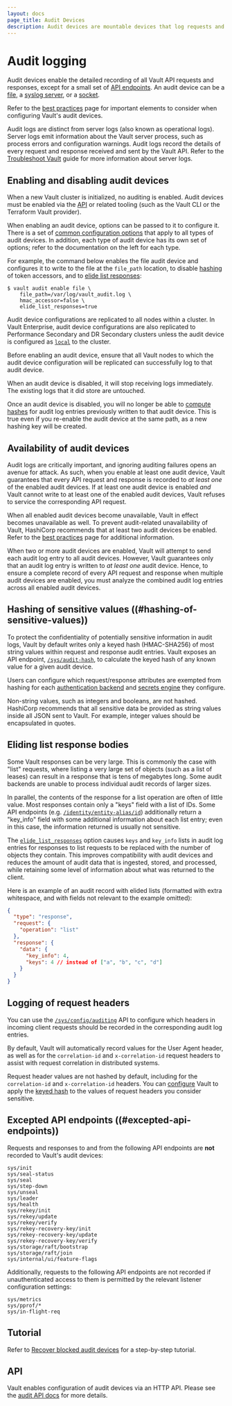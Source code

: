 ```yaml
---
layout: docs
page_title: Audit Devices
description: Audit devices are mountable devices that log requests and responses in Vault.
---
```


# Audit logging

Audit devices enable the detailed recording of all Vault API requests and responses, except for a small set of [API endpoints](#excepted-api-endpoints). An audit device can be a [file](/vault/docs/audit/file), a [syslog server](/vault/docs/audit/syslog), or a [socket](/vault/docs/audit/socket).

Refer to the [best practices](/vault/docs/audit/best-practices) page for important elements to consider when configuring Vault's audit devices.

<Tip>
  Audit logs are distinct from server logs (also known as operational logs). Server logs emit information about the Vault server process, such as process errors and configuration warnings. Audit logs record the details of every request and response received and sent by the Vault API. Refer to the <a href="/vault/tutorials/monitoring/troubleshooting-vault#vault-server-logs">Troubleshoot Vault</a> guide for more information about server logs.
</Tip>

## Enabling and disabling audit devices

When a new Vault cluster is initialized, no auditing is enabled. Audit devices must be enabled via the [API](/vault/api-docs/system/audit#enable-audit-device) or related tooling (such as the Vault CLI or the Terraform Vault provider).

When enabling an audit device, options can be passed to it to configure it. There is a set of [common configuration options](/vault/api-docs/system/audit#common-configuration-options) that apply to all types of audit devices. In addition, each type of audit device has its own set of options; refer to the documentation on the left for each type.

For example, the command below enables the file audit device and configures it to write to the file at the `file_path` location, to disable [hashing](#hashing-of-sensitive-values) of token accessors, and to [elide list responses](#eliding-list-response-bodies):

```shell-session
$ vault audit enable file \
    file_path=/var/log/vault_audit.log \
    hmac_accessor=false \
    elide_list_responses=true
```

Audit device configurations are replicated to all nodes within a cluster. In Vault Enterprise, audit device configurations are also replicated to Performance Secondary and DR Secondary clusters unless the audit device is configured as [`local`](/vault/api-docs/system/audit#local) to the cluster.

<Note>
  Before enabling an audit device, ensure that all Vault nodes to which the audit device configuration will be replicated can successfully log to that audit device.
</Note>

When an audit device is disabled, it will stop receiving logs immediately. The existing logs that it did store are untouched.

<Warning>
  Once an audit device is disabled, you will no longer be able to <a href="#hashing-of-sensitive-values">compute hashes</a> for audit log entries previously written to that audit device. This is true even if you re-enable the audit device at the same path, as a new hashing key will be created.
</Warning>

## Availability of audit devices  

Audit logs are critically important, and ignoring auditing failures opens an avenue for attack. As such, when you enable at least one audit device, Vault guarantees that every API request and response is recorded to *at least one* of the enabled audit devices. If at least one audit device is enabled *and* Vault cannot write to at least one of the enabled audit devices, Vault refuses to service the corresponding API request.

<Note>
  When all enabled audit devices become unavailable, Vault in effect becomes unavailable as well. To prevent audit-related unavailability of Vault, HashiCorp recommends that at least two audit devices be enabled. Refer to the <a href="/vault/docs/audit/best-practices">best practices</a> page for additional information.
</Note>

When two or more audit devices are enabled, Vault will attempt to send each audit log entry to all audit devices. However, Vault guarantees only that an audit log entry is written to *at least one* audit device. Hence, to ensure a complete record of every API request and response when multiple audit devices are enabled, you must analyze the combined audit log entries across all enabled audit devices.

## Hashing of sensitive values ((#hashing-of-sensitive-values))

To protect the confidentiality of potentially sensitive information in audit logs, Vault by default writes only a keyed hash (HMAC-SHA256) of most string values within request and response audit entries. Vault exposes an API endpoint, [`/sys/audit-hash`](/vault/api-docs/system/audit-hash), to calculate the keyed hash of any known value for a given audit device.

Users can configure which request/response attributes are exempted from hashing for each [authentication backend](/vault/docs/commands/auth/tune) and [secrets engine](/vault/docs/commands/secrets/tune) they configure.

<Note>
  Non-string values, such as integers and booleans, are not hashed. HashiCorp recommends that all sensitive data be provided as string values inside all JSON sent to Vault. For example, integer values should be encapsulated in quotes.
</Note>

## Eliding list response bodies

Some Vault responses can be very large. This is commonly the case with "list" requests, where listing a very large set of objects (such as a list of leases) can result in a response that is tens of megabytes long. Some audit backends are unable to process individual audit records of larger sizes.

In parallel, the contents of the response for a list operation are often of little value. Most responses contain only a "keys" field with a list of IDs. Some API endpoints (e.g. [`/identity/entity-alias/id`](/vault/api-docs/secret/identity/entity-alias#list-entity-aliases-by-id)) additionally return a "key\_info" field with some additional information about each list entry; even in this case, the information returned is usually not sensitive.

The [`elide_list_responses`](/vault/api-docs/system/audit#elide_list_responses) option causes `keys` and `key_info` lists in audit log entries for responses to list requests to be replaced with the number of objects they contain. This improves compatibility with audit devices and reduces the amount of audit data that is ingested, stored, and processed, while retaining some level of information about what was returned to the client.

Here is an example of an audit record with elided lists (formatted with extra whitespace, and with fields not relevant to the example omitted):

```json
{
  "type": "response",
  "request": {
    "operation": "list"
  },
  "response": {
    "data": {
      "key_info": 4,
      "keys": 4 // instead of ["a", "b", "c", "d"]
    }
  }
}
```

## Logging of request headers

You can use the [`/sys/config/auditing`](/vault/api-docs/system/config-auditing#create-update-audit-request-header) API to configure which headers in incoming client requests should be recorded in the corresponding audit log entries.

By default, Vault will automatically record values for the User Agent header, as well as for the `correlation-id` and `x-correlation-id` request headers to assist with request correlation in distributed systems.

<Note>
  Request header values are not hashed by default, including for the <code>correlation-id</code> and <code>x-correlation-id</code> headers. You can <a href="/vault/api-docs/system/config-auditing#hmac">configure</a> Vault to apply the <a href="#hashing-of-sensitive-values">keyed hash</a> to the values of request headers you consider sensitive.
</Note>

## Excepted API endpoints ((#excepted-api-endpoints))

Requests and responses to and from the following API endpoints are **not** recorded to Vault's audit devices:

```
sys/init
sys/seal-status
sys/seal
sys/step-down
sys/unseal
sys/leader
sys/health
sys/rekey/init
sys/rekey/update
sys/rekey/verify
sys/rekey-recovery-key/init
sys/rekey-recovery-key/update
sys/rekey-recovery-key/verify
sys/storage/raft/bootstrap
sys/storage/raft/join
sys/internal/ui/feature-flags
```

Additionally, requests to the following API endpoints are not recorded if unauthenticated access to them is permitted by the relevant listener configuration settings:

```
sys/metrics
sys/pprof/*
sys/in-flight-req
```

## Tutorial

Refer to [Recover blocked audit devices](/vault/tutorials/monitoring/blocked-audit-devices) for a step-by-step tutorial.

## API

Vault enables configuration of audit devices via an HTTP API. Please see the [audit API docs](/vault/api-docs/system/audit) for more details.

